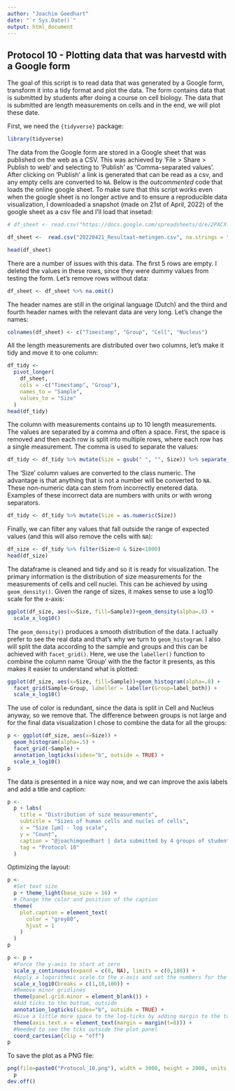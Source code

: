 ```yaml
---
author: "Joachim Goedhart"
date: "`r Sys.Date()`"
output: html_document
---
```


## Protocol 10 - Plotting data that was harvestd with a Google form {#protocol-10}

The goal of this script is to read data that was generated by a Google form, transform it into a tidy format and plot the data. The form contains data that is submitted by students after doing a course on cell biology. The data that is submitted are length measurements on cells and in the end, we will plot these date.


First, we need the `{tidyverse}` package:

```r
library(tidyverse)
```

The data from the Google form are stored in a Google sheet that was published on the web as a CSV. This was achieved by 'File > Share > Publish to web' and selecting to 'Publish' as 'Comma-separated values'.
After clicking on 'Publish' a link is generated that can be read as a csv, and any empty cells are converted to `NA`. Below is the _outcommented_ code that loads the online google sheet. To make sure that this script works even when the google sheet is no longer active and to ensure a reproducible data visualization, I downloaded a snapshot (made on 21st of April, 2022) of the google sheet as a csv file and I'll load that insetad: 

```r
# df_sheet <- read.csv("https://docs.google.com/spreadsheets/d/e/2PACX-1vSc-nI1-s_u-XkNXEn_u2l6wkBafxJMHQ_Cd3kStrnToh7kawqjQU3y2l_1riLigKRkIqlNOqPrgkdW/pub?output=csv", na.strings = "")

df_sheet <-  read.csv("20220421_Resultaat-metingen.csv", na.strings = "")

head(df_sheet)
```

There are a number of issues with this data. The first 5 rows are empty. I deleted the values in these rows, since they were dummy values from testing the form. Let's remove rows without data:

```r
df_sheet <- df_sheet %>% na.omit()
```

The header names are still in the original language (Dutch) and the third and fourth header names with the relevant data are very long. Let's change the names:

```r
colnames(df_sheet) <- c("Timestamp", "Group", "Cell", "Nucleus")
```

All the length measurements are distributed over two columns, let's make it tidy and move it to one column:

```r
df_tidy <-
  pivot_longer(
    df_sheet,
    cols = -c("Timestamp", "Group"),
    names_to = "Sample",
    values_to = "Size"
  )
head(df_tidy)
```

The column with measurements contains up to 10 length measurements. The values are separated by a comma and often a space. First, the space is removed and then each row is split into multiple rows, where each row has a single measurement. The comma is used to separate the values:

```r
df_tidy <- df_tidy %>% mutate(Size = gsub(" ", "", Size)) %>% separate_rows(Size, sep=",") 
```

The 'Size' column values are converted to the class numeric. The advantage is that anything that is not a number will be converted to `NA`. These non-numeric data can stem from incorrectly enetered data. Examples of these incorrect data are numbers with units or with wrong separators.

```r
df_tidy <- df_tidy %>% mutate(Size = as.numeric(Size))
```

Finally, we can filter any values that fall outside the range of expected values (and this will also remove the cells with `NA`):

```r
df_size <- df_tidy %>% filter(Size>0 & Size<1000)
head(df_size)
```

The dataframe is cleaned and tidy and so it is ready for visualization. The primary information is the distribution of size measurements for the measurements of cells and cell nuclei. This can be achieved by using `geom_density()`. Given the range of sizes, it makes sense to use a log10 scale for the x-axis:

```r
ggplot(df_size, aes(x=Size, fill=Sample))+geom_density(alpha=.8) +
  scale_x_log10()
```

The `geom_density()` produces a smooth distribution of the data. I actually prefer to see the real data and that's why we turn to `geom_histogram`. I also will split the data according to the sample and groups and this can be achieved with `facet_grid()`. Here, we use the `labeller()` function to combine the column name 'Group' with the the factor it presents, as this makes it easier to understand what is plotted:

```r
ggplot(df_size, aes(x=Size, fill=Sample))+geom_histogram(alpha=.8) +
  facet_grid(Sample~Group, labeller = labeller(Group=label_both)) +
  scale_x_log10()
```

The use of color is redundant, since the data is split in Cell and Nucleus anyway, so we remove that. The difference between groups is not large and for the final data visualization I chose to combine the data for all the groups: 

```r
p <- ggplot(df_size, aes(x=Size)) +
  geom_histogram(alpha=.5) +
  facet_grid(~Sample) +
  annotation_logticks(sides="b", outside = TRUE) +
  scale_x_log10()
p
```

The data is presented in a nice way now, and we can improve the axis labels and add a title and caption:

```r
p <-
  p + labs(
    title = "Distribution of size measurements",
    subtitle = "Sizes of human cells and nuclei of cells",
    x = "Size [µm] - log scale",
    y = "Count",
    caption = "@joachimgoedhart | data submitted by 4 groups of students",
    tag = "Protocol 10"
  )
```

Optimizing the layout:

```r
p <-
  #Set text size
  p + theme_light(base_size = 16) +
  # Change the color and position of the caption
  theme(
    plot.caption = element_text(
      color = "grey80",
      hjust = 1
    )
  )
p
```

```r
p <- p +
  #Force the y-axis to start at zero
  scale_y_continuous(expand = c(0, NA), limits = c(0,180)) +
  #Apply a logarithmic scale to the x-axis and set the numbers for the scale
  scale_x_log10(breaks = c(1,10,100)) +
  #Remove minor gridlines
  theme(panel.grid.minor = element_blank()) +
  #Add ticks to the bottom, outside
  annotation_logticks(sides="b", outside = TRUE) +
  #Give a little more space to the log-ticks by adding margin to the top of the x-axis text
  theme(axis.text.x = element_text(margin = margin(t=8))) +
  #Needed to see the tcks outside the plot panel
  coord_cartesian(clip = "off")
p
```


To save the plot as a PNG file:
```r
png(file=paste0("Protocol_10.png"), width = 3000, height = 2000, units = "px", res = 400)
  p
dev.off()
```


